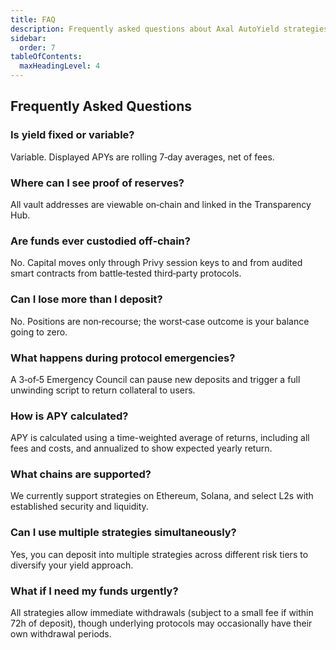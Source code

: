 ```yaml
---
title: FAQ
description: Frequently asked questions about Axal AutoYield strategies.
sidebar:
  order: 7
tableOfContents:
  maxHeadingLevel: 4
---
```


## Frequently Asked Questions

<div className="faq-container">
  <div className="faq-item">
    <h3>Is yield fixed or variable?</h3>
    <p>Variable. Displayed APYs are rolling 7‑day averages, net of fees.</p>
  </div>
  
  <div className="faq-item">
    <h3>Where can I see proof of reserves?</h3>
    <p>All vault addresses are viewable on‑chain and linked in the Transparency Hub.</p>
  </div>
  
  <div className="faq-item">
    <h3>Are funds ever custodied off‑chain?</h3>
    <p>No. Capital moves only through Privy session keys to and from audited smart contracts from battle‑tested third‑party protocols.</p>
  </div>
  
  <div className="faq-item">
    <h3>Can I lose more than I deposit?</h3>
    <p>No. Positions are non‑recourse; the worst‑case outcome is your balance going to zero.</p>
  </div>
  
  <div className="faq-item">
    <h3>What happens during protocol emergencies?</h3>
    <p>A 3‑of‑5 Emergency Council can pause new deposits and trigger a full unwinding script to return collateral to users.</p>
  </div>
  
  <div className="faq-item">
    <h3>How is APY calculated?</h3>
    <p>APY is calculated using a time-weighted average of returns, including all fees and costs, and annualized to show expected yearly return.</p>
  </div>
  
  <div className="faq-item">
    <h3>What chains are supported?</h3>
    <p>We currently support strategies on Ethereum, Solana, and select L2s with established security and liquidity.</p>
  </div>
  
  <div className="faq-item">
    <h3>Can I use multiple strategies simultaneously?</h3>
    <p>Yes, you can deposit into multiple strategies across different risk tiers to diversify your yield approach.</p>
  </div>
  
  <div className="faq-item">
    <h3>What if I need my funds urgently?</h3>
    <p>All strategies allow immediate withdrawals (subject to a small fee if within 72h of deposit), though underlying protocols may occasionally have their own withdrawal periods.</p>
  </div>
</div>
<style>
  {`
    .faq-container {
      display: flex;
      flex-direction: column;
      gap: 1.5rem;
      margin: 1.5rem 0;
    }
    
    .faq-item {
      padding: 1.25rem;
      border-radius: 8px;
      background-color: var(--color-background-secondary);
    }
    
    .faq-item h3 {
      margin-top: 0;
      margin-bottom: 0.75rem;
      color: var(--color-text-accent);
    }
    
    .faq-item p {
      margin: 0;
    }
    
    .glossary-table table {
      width: 100%;
      border-collapse: collapse;
      margin: 1.5rem 0;
    }
    
    .glossary-table td {
      padding: 0.75rem 1rem;
      border: 1px solid var(--color-border);
    }
    
    .term {
      font-weight: 600;
      color: var(--color-text-accent);
      width: 25%;
    }
  `}
</style>